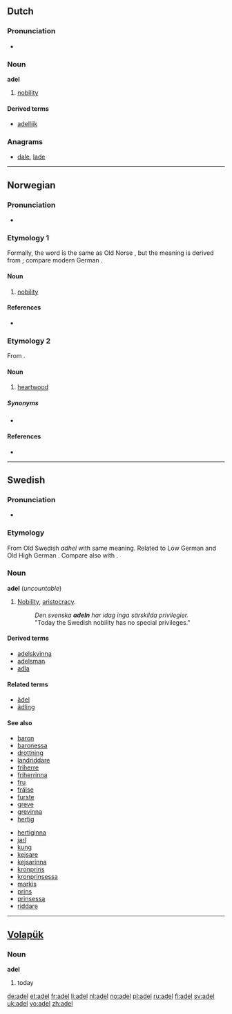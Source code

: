 {{also|Adel|ädel}}
==Dutch==

===Pronunciation===
* {{audio|Nl-adel.ogg|audio}}

===Noun===
'''adel''' {{m}}

# [[nobility]]

====Derived terms====
* [[adellijk]]

===Anagrams===
* [[dale#Dutch|dale]], [[lade#Dutch|lade]]

----

==Norwegian==

===Pronunciation===
* {{IPA|/ˈɑ̀ːdel/|lang=no}}

===Etymology 1===
Formally, the word is the same as Old Norse {{term|aðal|lang=non}}, but the meaning is derived from {{etyl|gml|no}} {{term|adel|lang=gml}}; compare modern German {{term|Adel|lang=de}}.

====Noun====
{{no-noun-mu|adel}}

# [[nobility]]

====References====
* {{R:Falk&Torp}}

===Etymology 2===
From {{etyl|non|no}} {{term|aðal||lang=non}}.

====Noun====
{{no-noun|g=m}}

# {{dialectal|lang=no}} [[heartwood]]

=====Synonyms=====
* {{l|no|kjerneved}}

====References====
* {{R:Aasen1850}}

----

==Swedish==

===Pronunciation===
* {{IPA|/ˈɑːdel/|lang=sv}}

===Etymology===
From Old Swedish ''adhel'' with same meaning. Related to Low German {{term|adel||noble descent; nobility|lang=nds}} and Old High German {{term|adal||noble; nobility|lang=gmh}}. Compare also with {{term|aðal||nobility|lang=is}}.

===Noun===
{{sv-noun-unc-irreg-c|2=adeln}}
'''adel''' {{c}} (''uncountable'')

# [[nobility|Nobility]], [[aristocracy]].
#: ''Den svenska '''adeln''' har idag inga särskilda privilegier.''
#: "Today the Swedish nobility has no special privileges."

====Derived terms====
* [[adelskvinna]]
* [[adelsman]]
* [[adla]]

====Related terms====
* [[ädel]]
* [[ädling]]

====See also====
{{top2}}
* [[baron]] {{m}}
* [[baronessa]] {{f}}
* [[drottning]] {{f}}
* [[landriddare]] {{m}}
* [[friherre]] {{m}}
* [[friherrinna]] {{f}}
* [[fru]] {{f}}
* [[frälse]]
* [[furste]] {{m}}
* [[greve]] {{m}}
* [[grevinna]] {{f}}
* [[hertig]] {{m}}
{{mid2}}
* [[hertiginna]] {{f}}
* [[jarl]] {{m}}
* [[kung]] {{m}}
* [[kejsare]] {{m}}
* [[kejsarinna]] {{f}}
* [[kronprins]] {{m}}
* [[kronprinsessa]] {{f}}
* [[markis]] {{m}}
* [[prins]] {{m}}
* [[prinsessa]] {{f}}
* [[riddare]] {{m}}
{{bottom}}

----

==[[Volapük]]==

===Noun===
'''adel'''

# today

[[de:adel]]
[[et:adel]]
[[fr:adel]]
[[li:adel]]
[[nl:adel]]
[[no:adel]]
[[pl:adel]]
[[ru:adel]]
[[fi:adel]]
[[sv:adel]]
[[uk:adel]]
[[vo:adel]]
[[zh:adel]]